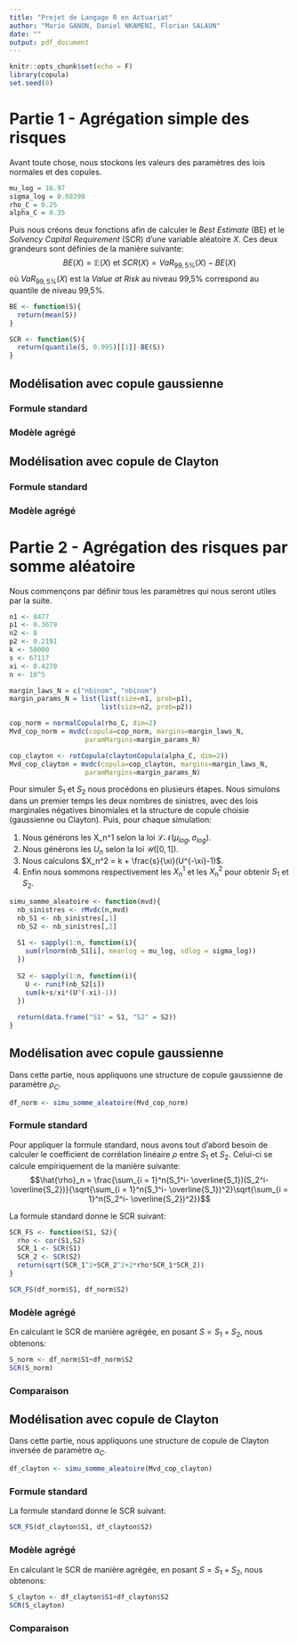 ---
title: "Projet de Langage R en Actuariat"
author: "Marie GANON, Daniel NKAMENI, Florian SALAUN"
date: ""
output: pdf_document
---

```{r setup, include=FALSE}
knitr::opts_chunk$set(echo = F)
library(copula)
set.seed(0)
```

# Partie 1 - Agrégation simple des risques
Avant toute chose, nous stockons les valeurs des paramètres des lois normales et des copules.
```{r}
mu_log = 16.97
sigma_log = 0.08398
rho_C = 0.25
alpha_C = 0.35
```

Puis nous créons deux fonctions afin de calculer le *Best Estimate* (BE) et le *Solvency Capital Requirement* (SCR) d'une variable aléatoire $X$. Ces deux grandeurs sont définies de la manière suivante:
$$BE(X) = \mathbb{E}(X) \text{ et } SCR(X) = VaR_{99,5\%}(X)-BE(X)$$
où $VaR_{99,5\%}(X)$ est la *Value at Risk* au niveau 99,5\% correspond au quantile de niveau 99,5\%.
```{r}
BE <- function(S){
  return(mean(S))
}

SCR <- function(S){
  return(quantile(S, 0.995)[[1]]-BE(S))
}
```

## Modélisation avec copule gaussienne
### Formule standard


### Modèle agrégé

## Modélisation avec copule de Clayton
### Formule standard


### Modèle agrégé

# Partie 2 - Agrégation des risques par somme aléatoire
Nous commençons par définir tous les paramètres qui nous seront utiles par la suite.
```{r}
n1 <- 8477
p1 <- 0.3679
n2 <- 8
p2 <- 0.2191
k <- 50000
s <- 67117
xi <- 0.4270
n <- 10^5

margin_laws_N = c("nbinom", "nbinom")
margin_params_N = list(list(size=n1, prob=p1), 
                       list(size=n2, prob=p2))

cop_norm = normalCopula(rho_C, dim=2)
Mvd_cop_norm = mvdc(copula=cop_norm, margins=margin_laws_N,
                   paramMargins=margin_params_N)

cop_clayton <- rotCopula(claytonCopula(alpha_C, dim=2))
Mvd_cop_clayton = mvdc(copula=cop_clayton, margins=margin_laws_N,
                   paramMargins=margin_params_N)
```

Pour simuler $S_1$ et $S_2$ nous procédons en plusieurs étapes. Nous simulons dans un premier temps les deux nombres de sinistres, avec des lois marginales négatives binomiales et la structure de copule choisie (gaussienne ou Clayton). Puis, pour chaque simulation:

1. Nous générons les X_n^1 selon la loi $\mathcal{LN}(\mu_{log}, \sigma_{log})$.
2. Nous générons les $U_n$ selon la loi $\mathcal{U}([0,1])$. 
3. Nous calculons $X_n^2 = k + \frac{s}{\xi}(U^{-\xi}-1)$.
4. Enfin nous sommons respectivement les $X_n^1$ et les $X_n^2$ pour obtenir $S_1$ et $S_2$.

```{r}
simu_somme_aleatoire <- function(mvd){
  nb_sinistres <- rMvdc(n,mvd)
  nb_S1 <- nb_sinistres[,1]
  nb_S2 <- nb_sinistres[,2]
  
  S1 <- sapply(1:n, function(i){
    sum(rlnorm(nb_S1[i], meanlog = mu_log, sdlog = sigma_log))
  })
  
  S2 <- sapply(1:n, function(i){
    U <- runif(nb_S2[i])
    sum(k+s/xi*(U^(-xi)-1))
  })
  
  return(data.frame("S1" = S1, "S2" = S2))
}
```

## Modélisation avec copule gaussienne
Dans cette partie, nous appliquons une structure de copule gaussienne de paramètre $\rho_C$.
```{r}
df_norm <- simu_somme_aleatoire(Mvd_cop_norm)
```

### Formule standard
Pour appliquer la formule standard, nous avons tout d'abord besoin de calculer le coefficient de corrélation linéaire $\rho$ entre $S_1$ et $S_2$. Celui-ci se calcule empiriquement de la manière suivante:
$$\hat{\rho}_n = \frac{\sum_{i = 1}^n(S_1^i- \overline{S_1})(S_2^i- \overline{S_2})}{\sqrt{\sum_{i = 1}^n(S_1^i- \overline{S_1})^2}\sqrt{\sum_{i = 1}^n(S_2^i- \overline{S_2})^2}}$$

La formule standard donne le SCR suivant:
```{r}
SCR_FS <- function(S1, S2){
  rho <- cor(S1,S2)
  SCR_1 <- SCR(S1)
  SCR_2 <- SCR(S2)
  return(sqrt(SCR_1^2+SCR_2^2+2*rho*SCR_1*SCR_2))
}

SCR_FS(df_norm$S1, df_norm$S2)
```

### Modèle agrégé
En calculant le SCR de manière agrégée, en posant $S = S_1+S_2$, nous obtenons:
```{r}
S_norm <- df_norm$S1+df_norm$S2
SCR(S_norm)
```

### Comparaison 

## Modélisation avec copule de Clayton
Dans cette partie, nous appliquons une structure de copule de Clayton inversée de paramètre $\alpha_C$.
```{r}
df_clayton <- simu_somme_aleatoire(Mvd_cop_clayton)
```

### Formule standard
La formule standard donne le SCR suivant:
```{r}
SCR_FS(df_clayton$S1, df_clayton$S2)
```

### Modèle agrégé
En calculant le SCR de manière agrégée, en posant $S = S_1+S_2$, nous obtenons:
```{r}
S_clayton <- df_clayton$S1+df_clayton$S2
SCR(S_clayton)
```

### Comparaison